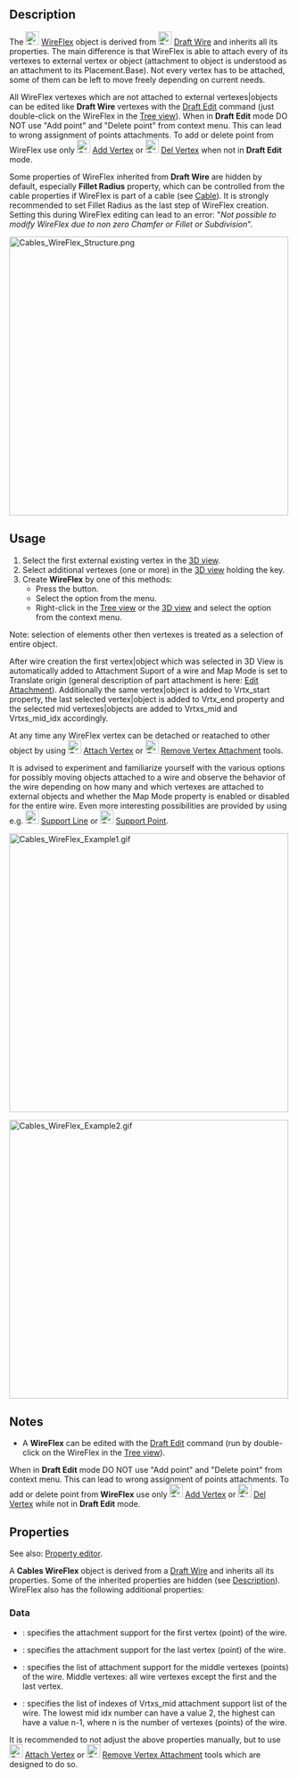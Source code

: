 {{Work_in_progress}}

{{Docnav
|
|[[Cables_AddVertex|Add Vertex to WireFlex]]
|[[Cables_Workbench|Cables]]
|IconL=
|IconR=Cables_AddVertex.svg
|IconC=Cables_workbench_icon.svg
}}

{{GuiCommand
|Name=Cables WireFlex
|MenuLocation=Cable Wires → New Wire Flex
|Workbenches=[[Cables_Workbench|Cables]]
|Shortcut=
|Version=1.0
|SeeAlso=[[Cables_AddVertex|Add Vertex]], [[Cables_DelVertex|Delete Vertex]], [[Cables_AttachVertex|Attach Vertex]], [[Cables_RemoveVertexAttachment|Remove Vertex Attachment]]
}}

==Description==

The [[Image:Cables_WireFlex.svg|24px]] [[Cables_WireFlex|WireFlex]] object is derived from [[Image:Draft_Wire.svg|24px]] [[Draft_Wire|Draft Wire]] and inherits all its properties. The main difference is that WireFlex is able to attach every of its vertexes to external vertex or object (attachment to object is understood as an attachment to its Placement.Base). Not every vertex has to be attached, some of them can be left to move freely depending on current needs.

All WireFlex vertexes which are not attached to external vertexes|objects can be edited like '''Draft Wire''' vertexes with the [[Draft_Edit|Draft Edit]] command (just double-click on the WireFlex in the [[Tree_view|Tree view]]). When in '''Draft Edit''' mode DO NOT use "Add point" and "Delete point" from context menu. This can lead to wrong assignment of points attachments. To add or delete point from WireFlex use only [[Image:Cables_AddVertex.svg|24px]] [[Cables_AddVertex|Add Vertex]] or [[Image:Cables_DelVertex.svg|24px]] [[Cables_DelVertex|Del Vertex]] when not in '''Draft Edit''' mode.

Some properties of WireFlex inherited from '''Draft Wire''' are hidden by default, especially '''Fillet Radius''' property, which can be controlled from the cable properties if WireFlex is part of a cable (see [[Cables_Cable|Cable]]). It is strongly recommended to set Fillet Radius as the last step of WireFlex creation. Setting this during WireFlex editing can lead to an error: "''Not possible to modify WireFlex due to non zero Chamfer or Fillet or Subdivision''".

[[Image:Cables_WireFlex_Structure.png|500px]]
{{Caption|Sample structure of WireFlex}}


==Usage==

# Select the first external existing vertex in the [[3D_view|3D view]].
# Select additional vertexes (one or more) in the [[3D_view|3D view]] holding the {{KEY|CTRL}} key.
# Create '''WireFlex''' by one of this methods:
#* Press the {{Button|[[Image:Cables_WireFlex.svg|16px]] [[Cables_WireFlex|WireFlex]]}} button.
#* Select the {{MenuCommand|Cable Wires → [[Image:Cables_WireFlex.svg|16px]] WireFlex}} option from the menu.
#* Right-click in the [[Tree_view|Tree view]] or the [[3D_view|3D view]] and select the {{MenuCommand|Cable Wires → [[Image:Cables_WireFlex.svg|16px]] WireFlex}} option from the context menu.

Note: selection of elements other then vertexes is treated as a selection of entire object.

After wire creation the first vertex|object which was selected in 3D View is automatically added to Attachment Suport of a wire and Map Mode is set to Translate origin (general description of part attachment is here: [[Part_EditAttachment|Edit Attachment]]). Additionally the same vertex|object is added to Vrtx_start property, the last selected vertex|object is added to Vrtx_end property and the selected mid vertexes|objects are added to Vrtxs_mid and Vrtxs_mid_idx accordingly.

At any time any WireFlex vertex can be detached or reatached to other object by using [[Image:Cables_AttachVertex.svg|24px]] [[Cables_AttachVertex|Attach Vertex]] or [[Image:Cables_RemoveVertexAttachment.svg|24px]] [[Cables_RemoveVertexAttachment|Remove Vertex Attachment]] tools.

It is advised to experiment and familiarize yourself with the various options for possibly moving objects attached to a wire and observe the behavior of the wire depending on how many and which vertexes are attached to external objects and whether the Map Mode property is enabled or disabled for the entire wire.
Even more interesting possibilities are provided by using e.g. [[Image:Cables_SupportLine.svg|24px]] [[Cables_SupportLine|Support Line]] or [[Image:Cables_SupportPoint.svg|24px]] [[Cables_SupportPoint|Support Point]].

[[Image:Cables_WireFlex_Example1.gif|500px]]
{{Caption|Example1<br/>Movement of the Cube1 which is attached to WireFlex start vertex when Attachment Map Mode of WireFlex is set to Translate origin.}}

[[Image:Cables_WireFlex_Example2.gif|500px]]
{{Caption|Example2<br/>Movement of the Cube1 which is attached to WireFlex start vertex when Attachment Map Mode of WireFlex is Deactivated.}}

==Notes==

* A '''WireFlex''' can be edited with the [[Draft_Edit|Draft Edit]] command (run by double-click on the WireFlex in the [[Tree_view|Tree view]]).
When in '''Draft Edit''' mode DO NOT use "Add point" and "Delete point" from context menu. This can lead to wrong assignment of points attachments. To add or delete point from '''WireFlex''' use only [[Image:Cables_AddVertex.svg|24px]] [[Cables_AddVertex|Add Vertex]] or [[Image:Cables_DelVertex.svg|24px]] [[Cables_DelVertex|Del Vertex]] while not in '''Draft Edit''' mode.

==Properties==

See also: [[Property_editor|Property editor]].

A '''Cables WireFlex''' object is derived from a [[Draft_Wire|Draft Wire]] and inherits all its properties. Some of the inherited properties are hidden (see [[#Description|Description]]). WireFlex also has the following additional properties:

===Data===

{{TitleProperty|Wire Flex}}
* {{PropertyData|Vrtx_start|LinkSub}}: specifies the attachment support for the first vertex (point) of the wire.
* {{PropertyData|Vrtx_end|LinkSub}}: specifies the attachment support for the last vertex (point) of the wire.
* {{PropertyData|Vrtxs_mid|LinkSubList}}: specifies the list of attachment support for the middle vertexes (points) of the wire. Middle vertexes: all wire vertexes except the first and the last vertex.
* {{PropertyData|Vrtxs_mid_idx|IntegerList}}: specifies the list of indexes of Vrtxs_mid attachment support list of the wire. The lowest mid idx number can have a value 2, the highest can have a value n-1, where n is the number of vertexes (points) of the wire.

It is recommended to not adjust the above properties manually, but to use [[Image:Cables_AttachVertex.svg|24px]] [[Cables_AttachVertex|Attach Vertex]] or [[Image:Cables_RemoveVertexAttachment.svg|24px]] [[Cables_RemoveVertexAttachment|Remove Vertex Attachment]] tools which are designed to do so.

{{Docnav
|
|[[Cables_AddVertex|Add Vertex to WireFlex]]
|[[Cables_Workbench|Cables]]
|IconL=
|IconR=Cables_AddVertex.svg
|IconC=Cables_workbench_icon.svg
}}